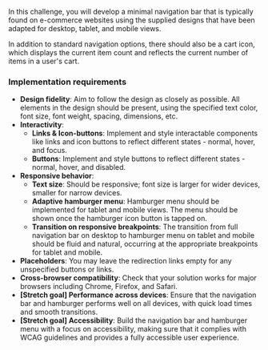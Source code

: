 In this challenge, you will develop a minimal navigation bar that is typically found on e-commerce websites using the supplied designs that have been adapted for desktop, tablet, and mobile views.

In addition to standard navigation options, there should also be a cart icon, which displays the current item count and reflects the current number of items in a user's cart.

### Implementation requirements

- **Design fidelity**: Aim to follow the design as closely as possible. All elements in the design should be present, using the specified text color, font size, font weight, spacing, dimensions, etc.
- **Interactivity**:
  - **Links & Icon-buttons**: Implement and style interactable components like links and icon buttons to reflect different states - normal, hover, and focus.
  - **Buttons**: Implement and style buttons to reflect different states - normal, hover, and disabled.
- **Responsive behavior**:
  - **Text size**: Should be responsive; font size is larger for wider devices, smaller for narrow devices.
  - **Adaptive hamburger menu**: Hamburger menu should be implemented for tablet and mobile views. The menu should be shown once the hamburger icon button is tapped on.
  - **Transition on responsive breakpoints**: The transition from full navigation bar on desktop to hamburger menu on tablet and mobile should be fluid and natural, occurring at the appropriate breakpoints for tablet and mobile.
- **Placeholders**: You may leave the redirection links empty for any unspecified buttons or links.
- **Cross-browser compatibility**: Check that your solution works for major browsers including Chrome, Firefox, and Safari.
- **[Stretch goal] Performance across devices**: Ensure that the navigation bar and hamburger performs well on all devices, with quick load times and smooth transitions.
- **[Stretch goal] Accessibility**: Build the navigation bar and hamburger menu with a focus on accessibility, making sure that it complies with WCAG guidelines and provides a fully accessible user experience.

